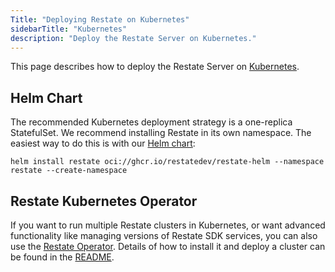 ```yaml
---
Title: "Deploying Restate on Kubernetes"
sidebarTitle: "Kubernetes"
description: "Deploy the Restate Server on Kubernetes."
---
```


This page describes how to deploy the Restate Server on [Kubernetes](https://kubernetes.io/).

## Helm Chart
The recommended Kubernetes deployment strategy is a one-replica StatefulSet. We recommend installing Restate in its own
namespace. The easiest way to do this is with our [Helm chart](https://github.com/restatedev/restate/tree/main/charts/restate-helm):

```shell
helm install restate oci://ghcr.io/restatedev/restate-helm --namespace restate --create-namespace
```

## Restate Kubernetes Operator

If you want to run multiple Restate clusters in Kubernetes, or want advanced functionality like managing versions of Restate SDK services, you can also use the [Restate Operator](https://github.com/restatedev/restate-operator). Details
of how to install it and deploy a cluster can be found in the [README](https://github.com/restatedev/restate-operator/blob/main/README.md).

